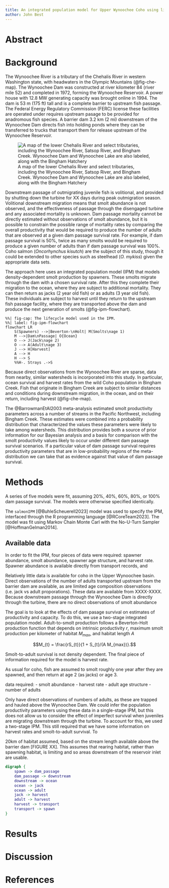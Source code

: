 ```yaml
---
title: An integrated population model for Upper Wynoochee Coho using limited data
author: John Best
---
```


# Abstract

# Background

The Wynoochee River is a tributary of the Chehalis River in western Washington state, with headwaters in the Olympic Mountains (@fig-che-map). The Wynoochee Dam was constructed at river kilometer 84 (river mile 52) and completed in 1972, forming the Wynoochee Reservoir. A power house with 12.8 MW generating capacity was brought online in 1994. The dam is 53 m (175 ft) tall and is a complete barrier to upstream fish passage. The Federal Energy Regulatory Commission (FERC) license these facilities are operated under requires upstream pasage to be provided for anadromous fish species. A barrier dam 3.2 km (2 mi) downstream of the Wynoochee Dam directs fish into holding ponds where they can be transferred to trucks that transport them for release upstream of the Wynoochee Reservoir.

![A map of the lower Chehalis River and select tributaries, including the Wynoochee River, Satsop River, and Bingham Creek. Wynoochee Dam and Wynoochee Lake are also labeled, along with the Bingham Hatchery](figs/che-map.png){#fig-che-map}

Downstream passage of outmigrating juvenile fish is volitional, and provided by shutting down the turbine for XX days during peak outmigration season. Volitional downstream migration means that smolt abundance is not observed, and the effectiveness of passage through the disengaged turbine and any associated mortality is unknown. Dam passage mortality cannot be directly estimated without observations of smolt abundance, but it is possible to constrain the possible range of mortality rates by comparing the overall productivity that would be required to produce the number of adults that are observed at a given dam passage survival rate. For example, if dam passage survival is 50%, twice as many smolts would be required to produce a given number of adults than if dam passage survival was 100%. Coho salmon (*Oncorhynchus kisutch*) are the subject of this study, though it could be extended to other species such as steelhead (*O. mykiss*) given the appropriate data sets.

The approach here uses an integrated population model (IPM) that models density-dependent smolt production by spawners. These smolts migrate through the dam with a chosen survival rate. After this they complete their migration to the ocean, where they are subject to additional mortality. They can then return as jacks (2 year old fish) or as adults (3 year old fish). These individuals are subject to harvest until they return to the upstream fish passage facility, where they are transported above the dam and produce the next generation of smolts (@fig-ipm-flowchart).

```mermaid
%%| fig-cap: The lifecycle model used in the IPM.
%%| label: fig-ipm-flowchart
flowchart LR
    S(Spawners) -->|Beverton-\nHolt| M(Smolts\nage 1)
    M -->|Dam\nPassage| O{Ocean}
    O --> J(Jack\nage 2)
    O --> A(Adult\nage 3)
    J --> H[Harvest]
    A --> H
    H --> S
    %%H-. Strays .->S
```

Because direct observations from the Wynoochee River are sparse, data from nearby, similar watersheds is incorporated into this study. In particular, ocean survival and harvest rates from the wild Coho population in Bingham Creek. Fish that originate in Bingham Creek are subject to similar distances and conditions during downstream migration, in the ocean, and on their return, including harvest (@fig-che-map).

The @BarrowmanEtAl2003 meta-analysis estimated smolt productivity parameters across a number of streams in the Pacific Northwest, including Bingham Creek. These estimates were combined into a probability distribution that characterized the values these parameters were likely to take among watersheds. This distribution provides both a source of prior information for our Bayesian analysis and a basis for comparison with the smolt productivity values likely to occur under different dam passage survival scenarios. If a particular value of dam passage survival requires productivity parameters that are in low-probability regions of the meta-distribution we can take that as evidence against that value of dam passage survival.

# Methods

A series of five models were fit, assuming 20%, 40%, 60%, 80%, or 100% dam passage survival. The models were otherwise specified identically.

The `salmonIPM` [@BuhleScheuerell2023] model was used to specify the IPM, interfaced through the R programming language [@RCoreTeam2023]. The model was fit using Markov Chain Monte Carl with the No-U-Turn Sampler [@HoffmanGelman2014].

## Available data

In order to fit the IPM, four pieces of data were required: spawner abundance, smolt abundance, spawner age structure, and harvest rate. Spawner abundance is available directly from transport records, and 

Relatively little data is available for coho in the Upper Wynoochee basin. Direct observations of the number of adults transported upstream from the barrier dam are available, as are limited age composition observations (i.e. jack vs adult proporations). These data are available from XXXX-XXXX. Because downstream passage through the Wynoochee Dam is directly through the turbine, there are no direct observations of smolt abundance

The goal is to look at the effects of dam pasage survival on estimates of productivity and capacity. To do this, we use a two-stage integrated population model. Adult-to-smolt production follows a Beverton-Holt production function that depends on intrinsic productivity $r$, maximum smolt production per kilometer of habitat $M_{max}$, and habitat length $A$

$$M_{t} = \frac{rS_{t}}{1 + S_{t}/(A M_{max})}.$$

Smolt-to-adult survival is not density dependent. The final piece of information required for the model is harvest rate.

As usual for coho, fish are assumed to smolt roughly one year after they are spawned, and then return at age 2 (as jacks) or age 3.

data required:
- smolt abundance
- harvest rate
- adult age structure
- number of adults

Only have direct observations of numbers of adults, as these are trapped and hauled above the Wynoochee Dam. We could infer the population productivity parameters using these data in a single-stage IPM, but this does not allow us to consider the effect of imperfect survival when juveniles are migrating downstream through the turbine. To account for this, we used a two-stage IPM. This still required that we have some information on harvest rates and smolt-to-adult survival. To 



20km of habitat assumed, based on the stream length available above the barrier dam [FIGURE XX]. This assumes that rearing habitat, rather than spawning habitat, is limiting and so areas downstream of the reservoir inlet are usable. 

```dot
digraph {
    spawn -> dam_passage
    dam_passage -> downstream
    downstream -> ocean
    ocean -> jack
    ocean -> adult
    jack -> harvest
    adult -> harvest
    harvest -> transport
    transport -> spawn
}
```




# Results

# Discussion

# References



